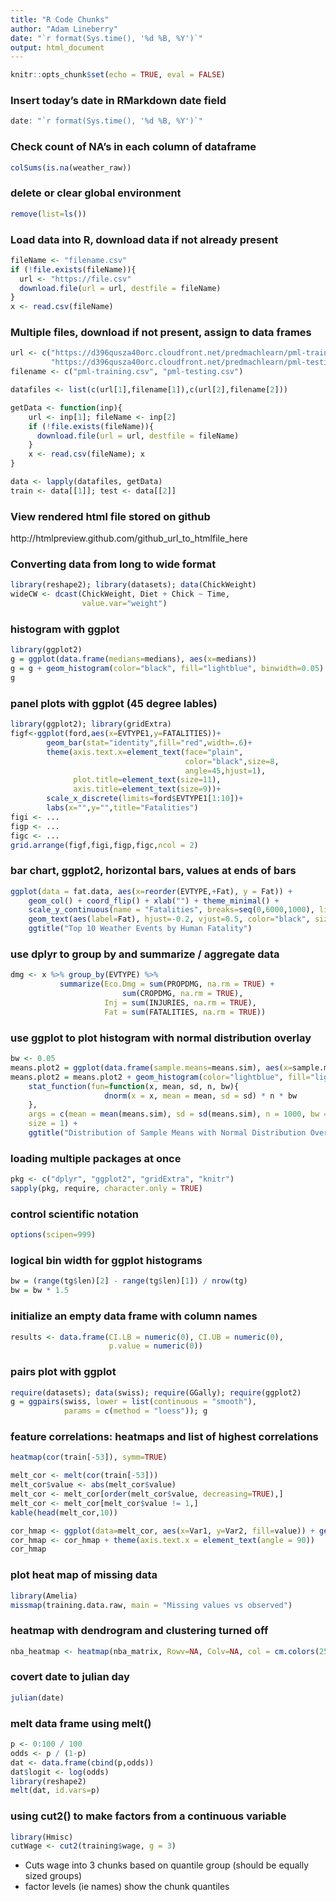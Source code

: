 ```yaml
---
title: "R Code Chunks"
author: "Adam Lineberry"
date: "`r format(Sys.time(), '%d %B, %Y')`"
output: html_document
---
```


```r
knitr::opts_chunk$set(echo = TRUE, eval = FALSE)
```

### Insert today's date in RMarkdown date field

```r
date: "`r format(Sys.time(), '%d %B, %Y')`"
```

### Check count of NA's in each column of dataframe

```r
colSums(is.na(weather_raw))
```

### delete or clear global environment

```r
remove(list=ls())
```


### Load data into R, download data if not already present

```r
fileName <- "filename.csv"
if (!file.exists(fileName)){
  url <- "https://file.csv"
  download.file(url = url, destfile = fileName)
}
x <- read.csv(fileName)
```

### Multiple files, download if not present, assign to data frames
```r
url <- c("https://d396qusza40orc.cloudfront.net/predmachlearn/pml-training.csv",
         "https://d396qusza40orc.cloudfront.net/predmachlearn/pml-testing.csv")
filename <- c("pml-training.csv", "pml-testing.csv")

datafiles <- list(c(url[1],filename[1]),c(url[2],filename[2]))

getData <- function(inp){
    url <- inp[1]; fileName <- inp[2]
    if (!file.exists(fileName)){
      download.file(url = url, destfile = fileName)
    }
    x <- read.csv(fileName); x
}

data <- lapply(datafiles, getData)
train <- data[[1]]; test <- data[[2]]
```


### View rendered html file stored on github

http://htmlpreview.github.com/github_url_to_htmlfile_here

### Converting data from long to wide format

```r
library(reshape2); library(datasets); data(ChickWeight)
wideCW <- dcast(ChickWeight, Diet + Chick ~ Time, 
                value.var="weight")
```

### histogram with ggplot

```r
library(ggplot2)
g = ggplot(data.frame(medians=medians), aes(x=medians))
g = g + geom_histogram(color="black", fill="lightblue", binwidth=0.05)
g
```

### panel plots with ggplot (45 degree lables)

```r
library(ggplot2); library(gridExtra)
figf<-ggplot(ford,aes(x=EVTYPE1,y=FATALITIES))+
        geom_bar(stat="identity",fill="red",width=.6)+
        theme(axis.text.x=element_text(face="plain", 
                                       color="black",size=8,
                                       angle=45,hjust=1),
              plot.title=element_text(size=11),
              axis.title=element_text(size=9))+
        scale_x_discrete(limits=ford$EVTYPE1[1:10])+
        labs(x="",y="",title="Fatalities")
figi <- ...
figp <- ...
figc <- ...
grid.arrange(figf,figi,figp,figc,ncol = 2)
```

### bar chart, ggplot2, horizontal bars, values at ends of bars

```r
ggplot(data = fat.data, aes(x=reorder(EVTYPE,+Fat), y = Fat)) +
    geom_col() + coord_flip() + xlab("") + theme_minimal() +
    scale_y_continuous(name = "Fatalities", breaks=seq(0,6000,1000), limits=c(0, 6100)) + 
    geom_text(aes(label=Fat), hjust=-0.2, vjust=0.5, color="black", size=3.5) +
    ggtitle("Top 10 Weather Events by Human Fatality")
```


### use dplyr to group by and summarize / aggregate data

```r
dmg <- x %>% group_by(EVTYPE) %>% 
           summarize(Eco.Dmg = sum(PROPDMG, na.rm = TRUE) + 
                         sum(CROPDMG, na.rm = TRUE),
                     Inj = sum(INJURIES, na.rm = TRUE),
                     Fat = sum(FATALITIES, na.rm = TRUE))
```


### use ggplot to plot histogram with normal distribution overlay

```r
bw <- 0.05
means.plot2 = ggplot(data.frame(sample.means=means.sim), aes(x=sample.means))
means.plot2 = means.plot2 + geom_histogram(color="lightblue", fill="lightblue" , binwidth=bw) + xlab("") +
    stat_function(fun=function(x, mean, sd, n, bw){ 
                     dnorm(x = x, mean = mean, sd = sd) * n * bw
    }, 
    args = c(mean = mean(means.sim), sd = sd(means.sim), n = 1000, bw = bw),
    size = 1) +
    ggtitle("Distribution of Sample Means with Normal Distribution Overlay")
```


### loading multiple packages at once

```r
pkg <- c("dplyr", "ggplot2", "gridExtra", "knitr")
sapply(pkg, require, character.only = TRUE)
```


### control scientific notation

```r
options(scipen=999)
```


### logical bin width for ggplot histograms

```r
bw = (range(tg$len)[2] - range(tg$len)[1]) / nrow(tg)
bw = bw * 1.5
```


### initialize an empty data frame with column names

```r
results <- data.frame(CI.LB = numeric(0), CI.UB = numeric(0),
                      p.value = numeric(0))
```

### pairs plot with ggplot

```r
require(datasets); data(swiss); require(GGally); require(ggplot2)
g = ggpairs(swiss, lower = list(continuous = "smooth"),
            params = c(method = "loess")); g 
```

### feature correlations: heatmaps and list of highest correlations

```r
heatmap(cor(train[-53]), symm=TRUE)

melt_cor <- melt(cor(train[-53]))
melt_cor$value <- abs(melt_cor$value)
melt_cor <- melt_cor[order(melt_cor$value, decreasing=TRUE),]
melt_cor <- melt_cor[melt_cor$value != 1,]
kable(head(melt_cor,10))

cor_hmap <- ggplot(data=melt_cor, aes(x=Var1, y=Var2, fill=value)) + geom_tile()
cor_hmap <- cor_hmap + theme(axis.text.x = element_text(angle = 90))
cor_hmap
```

### plot heat map of missing data

```r
library(Amelia)
missmap(training.data.raw, main = "Missing values vs observed")
```

### heatmap with dendrogram and clustering turned off

```r
nba_heatmap <- heatmap(nba_matrix, Rowv=NA, Colv=NA, col = cm.colors(256), scale="column", margins=c(5,10))
```

### covert date to julian day

```r
julian(date)
```

### melt data frame using melt()

```r
p <- 0:100 / 100
odds <- p / (1-p)
dat <- data.frame(cbind(p,odds))
dat$logit <- log(odds)
library(reshape2)
melt(dat, id.vars=p)
```

### using cut2() to make factors from a continuous variable

```r
library(Hmisc)
cutWage <- cut2(training$wage, g = 3)
```
- Cuts wage into 3 chunks based on quantile group (should be equally sized groups)
- factor levels (ie names) show the chunk quantiles

